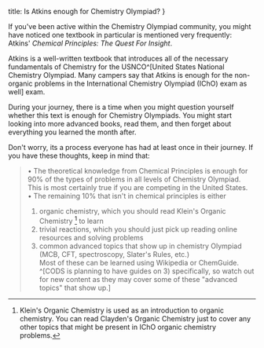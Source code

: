 title: Is Atkins enough for Chemistry Olympiad?
}

If you've been active within the Chemistry Olympiad community, you might have noticed one textbook in particular is mentioned very frequently: Atkins' _Chemical Principles: The Quest For Insight_.  

Atkins is a well-written textbook that introduces all of the necessary fundamentals of Chemistry for the USNCO^[United States National Chemistry Olympiad. Many campers say that Atkins is enough for the non-organic problems in the International Chemistry Olympiad (IChO) exam as well] exam.  

During your journey, there is a time when you might question yourself whether this text is enough for Chemistry Olympiads. You might start looking into more advanced books, read them, and then forget about everything you learned the month after.  

Don't worry, its a process everyone has had at least once in their journey. If you have these thoughts, keep in mind that:
> • The theoretical knowledge from Chemical Principles is enough for 90% of the types of problems in all levels of Chemistry Olympiad. This is most certainly true if you are competing in the United States.  
> • The remaining 10% that isn't in chemical principles is either  
> 1) organic chemistry, which you should read Klein's Organic Chemistry  [^1] to learn  
> 2) trivial reactions, which you should just pick up reading online resources and solving problems  
> 3) common advanced topics that show up in chemistry Olympiad (MCB, CFT, spectroscopy, Slater's Rules, etc.)  
> Most of these can be learned using Wikipedia or ChemGuide. ^[CODS is planning to have guides on 3) specifically, so watch out for new content as they may cover some of these "advanced topics" that show up.]


[^1]: Klein's Organic Chemistry is used as an introduction to organic chemistry. You can read Clayden's Organic Chemistry just to cover any other topics that might be present in IChO organic chemistry problems.
